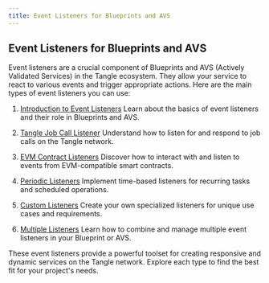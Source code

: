 ```yaml
---
title: Event Listeners for Blueprints and AVS
---
```


## Event Listeners for Blueprints and AVS

Event listeners are a crucial component of Blueprints and AVS (Actively Validated Services) in the Tangle ecosystem. They allow your service to react to various events and trigger appropriate actions. Here are the main types of event listeners you can use:

1. [Introduction to Event Listeners](/developers/blueprint-event-listeners/introduction)
   Learn about the basics of event listeners and their role in Blueprints and AVS.

2. [Tangle Job Call Listener](/developers/blueprint-event-listeners/tangle-job-calls)
   Understand how to listen for and respond to job calls on the Tangle network.

3. [EVM Contract Listeners](/developers/blueprint-event-listeners/evm-contracts)
   Discover how to interact with and listen to events from EVM-compatible smart contracts.

4. [Periodic Listeners](/developers/blueprint-event-listeners/periodic-listeners)
   Implement time-based listeners for recurring tasks and scheduled operations.

5. [Custom Listeners](/developers/blueprint-event-listeners/custom-listeners)
   Create your own specialized listeners for unique use cases and requirements.

6. [Multiple Listeners](/developers/blueprint-event-listeners/multiple-listeners)
   Learn how to combine and manage multiple event listeners in your Blueprint or AVS.

These event listeners provide a powerful toolset for creating responsive and dynamic services on the Tangle network. Explore each type to find the best fit for your project's needs.
